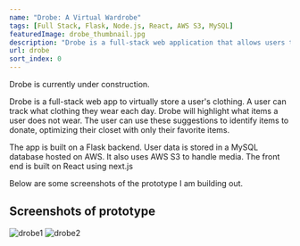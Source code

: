 ```yaml
---
name: "Drobe: A Virtual Wardrobe"
tags: [Full Stack, Flask, Node.js, React, AWS S3, MySQL]
featuredImage: drobe_thumbnail.jpg
description: "Drobe is a full-stack web application that allows users to upload images of their clothing items and organize them into a virtual wardrobe. Users can then create outfits and plan what to wear for the week."
url: drobe
sort_index: 0
---
```


Drobe is currently under construction. 

Drobe is a full-stack web app to virtually store a user's clothing. A user can track what clothing they wear each day. Drobe will highlight
what items a user does not wear. The user can use these suggestions to identify items to donate, optimizing their closet with only their
favorite items.

The app is built on a Flask backend. User data is stored in a MySQL database hosted on AWS. It also uses AWS S3 to handle media. The front
end is built on React using next.js

Below are some screenshots of the prototype I am building out.


## Screenshots of prototype
![drobe1](Drobe1.jpg)
![drobe2](Drobe2.jpg)